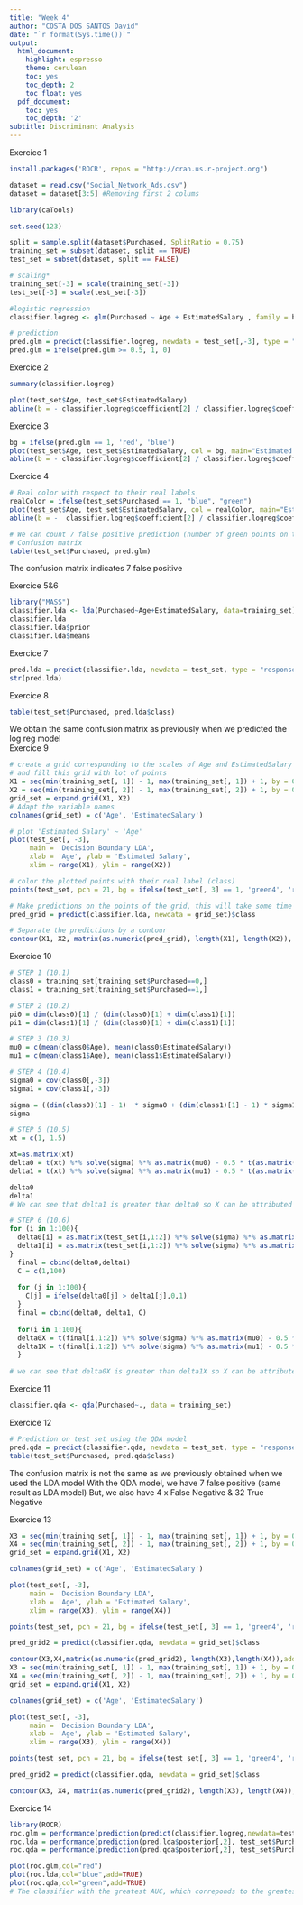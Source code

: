 ---
title: "Week 4"
author: "COSTA DOS SANTOS David"
date: "`r format(Sys.time())`"
output:
  html_document:
    highlight: espresso
    theme: cerulean
    toc: yes
    toc_depth: 2
    toc_float: yes
  pdf_document:
    toc: yes
    toc_depth: '2'
subtitle: Discriminant Analysis
---
Exercice 1 
```{r}

install.packages('ROCR', repos = "http://cran.us.r-project.org")

dataset = read.csv("Social_Network_Ads.csv")
dataset = dataset[3:5] #Removing first 2 colums

library(caTools)

set.seed(123) 

split = sample.split(dataset$Purchased, SplitRatio = 0.75) 
training_set = subset(dataset, split == TRUE) 
test_set = subset(dataset, split == FALSE)

# scaling*
training_set[-3] = scale(training_set[-3])
test_set[-3] = scale(test_set[-3])

#logistic regression
classifier.logreg <- glm(Purchased ~ Age + EstimatedSalary , family = binomial, data=test_set)

# prediction
pred.glm = predict(classifier.logreg, newdata = test_set[,-3], type = "response")
pred.glm = ifelse(pred.glm >= 0.5, 1, 0)
```

Exercice 2
```{r}
summary(classifier.logreg)

plot(test_set$Age, test_set$EstimatedSalary)
abline(b = - classifier.logreg$coefficient[2] / classifier.logreg$coefficient[3], a = - classifier.logreg$coefficient[1] / classifier.logreg$coefficients[3])
```

Exercice 3
```{r}
bg = ifelse(pred.glm == 1, 'red', 'blue')
plot(test_set$Age, test_set$EstimatedSalary, col = bg, main="Estimated Salary in function of Age", xlab="Age", ylab="EstimatedSalary")
abline(b = - classifier.logreg$coefficient[2] / classifier.logreg$coefficient[3], a = - classifier.logreg$coefficient[1] / classifier.logreg$coefficients[3], lwd=2)
```

Exercice 4
```{r}
# Real color with respect to their real labels
realColor = ifelse(test_set$Purchased == 1, "blue", "green")
plot(test_set$Age, test_set$EstimatedSalary, col = realColor, main="Estimated Salary in function of Age", xlab="Age", ylab="EstimatedSalary")
abline(b = -  classifier.logreg$coefficient[2] / classifier.logreg$coefficient[3], a = - classifier.logreg$coefficient[1] / classifier.logreg$coefficients[3], lwd=2)
```

```{r}
# We can count 7 false positive prediction (number of green points on the right the line)
# Confusion matrix
table(test_set$Purchased, pred.glm)
```
The confusion matrix indicates 7 false positive  

Exercice 5&6
```{r}
library("MASS")
classifier.lda <- lda(Purchased~Age+EstimatedSalary, data=training_set)
classifier.lda
classifier.lda$prior
classifier.lda$means
```


Exercice 7
```{r}
pred.lda = predict(classifier.lda, newdata = test_set, type = "response")
str(pred.lda)
```

Exercice 8
```{r}
table(test_set$Purchased, pred.lda$class)
```
We obtain the same confusion matrix as previously when we predicted the log reg model  
Exercice 9
```{r}
# create a grid corresponding to the scales of Age and EstimatedSalary
# and fill this grid with lot of points
X1 = seq(min(training_set[, 1]) - 1, max(training_set[, 1]) + 1, by = 0.01)
X2 = seq(min(training_set[, 2]) - 1, max(training_set[, 2]) + 1, by = 0.01)
grid_set = expand.grid(X1, X2)
# Adapt the variable names
colnames(grid_set) = c('Age', 'EstimatedSalary')

# plot 'Estimated Salary' ~ 'Age'
plot(test_set[, -3],
     main = 'Decision Boundary LDA',
     xlab = 'Age', ylab = 'Estimated Salary',
     xlim = range(X1), ylim = range(X2))

# color the plotted points with their real label (class)
points(test_set, pch = 21, bg = ifelse(test_set[, 3] == 1, 'green4', 'red3'))

# Make predictions on the points of the grid, this will take some time
pred_grid = predict(classifier.lda, newdata = grid_set)$class

# Separate the predictions by a contour
contour(X1, X2, matrix(as.numeric(pred_grid), length(X1), length(X2)), add = TRUE)
```

Exercice 10
```{r}
# STEP 1 (10.1)
class0 = training_set[training_set$Purchased==0,]
class1 = training_set[training_set$Purchased==1,]

# STEP 2 (10.2)
pi0 = dim(class0)[1] / (dim(class0)[1] + dim(class1)[1])
pi1 = dim(class1)[1] / (dim(class0)[1] + dim(class1)[1])

# STEP 3 (10.3)
mu0 = c(mean(class0$Age), mean(class0$EstimatedSalary))
mu1 = c(mean(class1$Age), mean(class1$EstimatedSalary))

# STEP 4 (10.4)
sigma0 = cov(class0[,-3])
sigma1 = cov(class1[,-3])

sigma = ((dim(class0)[1] - 1)  * sigma0 + (dim(class1)[1] - 1) * sigma1) / (dim(class0)[1] + dim(class1)[1] - 2)
sigma
```
```{r}
# STEP 5 (10.5)
xt = c(1, 1.5)

xt=as.matrix(xt)
delta0 = t(xt) %*% solve(sigma) %*% as.matrix(mu0) - 0.5 * t(as.matrix(mu0)) %*% solve(sigma) %*% as.matrix(mu0) + log(pi0)
delta1 = t(xt) %*% solve(sigma) %*% as.matrix(mu1) - 0.5 * t(as.matrix(mu1)) %*% solve(sigma) %*% as.matrix(mu1) + log(pi1)

delta0
delta1
# We can see that delta1 is greater than delta0 so X can be attributed to X2

# STEP 6 (10.6)
for (i in 1:100){
  delta0[i] = as.matrix(test_set[i,1:2]) %*% solve(sigma) %*% as.matrix(mu0) - 0.5 * t(as.matrix(mu0)) %*% solve(sigma) %*% as.matrix(mu0) + log(pi0)
  delta1[i] = as.matrix(test_set[i,1:2]) %*% solve(sigma) %*% as.matrix(mu1) - 0.5 * t(as.matrix(mu1)) %*% solve(sigma) %*% as.matrix(mu1) + log(pi1)
}
  final = cbind(delta0,delta1)
  C = c(1,100)
  
  for (j in 1:100){
    C[j] = ifelse(delta0[j] > delta1[j],0,1)
  }
  final = cbind(delta0, delta1, C)
  
  for(i in 1:100){
  delta0X = t(final[i,1:2]) %*% solve(sigma) %*% as.matrix(mu0) - 0.5 * t(as.matrix(mu0)) %*% solve(sigma) %*% as.matrix(mu0) + log(pi0)
  delta1X = t(final[i,1:2]) %*% solve(sigma) %*% as.matrix(mu1) - 0.5 * t(as.matrix(mu1)) %*% solve(sigma) %*% as.matrix(mu1) + log(pi1)
  }
  
# we can see that delta0X is greater than delta1X so X can be attributed to X1

```

Exercice 11
```{r}
classifier.qda <- qda(Purchased~., data = training_set)
```

Exercice 12
```{r}
# Prediction on test set using the QDA model
pred.qda = predict(classifier.qda, newdata = test_set, type = "response")
table(test_set$Purchased, pred.qda$class)
```
 The confusion matrix is not the same as we previously obtained when we used the LDA model
 With the QDA model, we have 7 false positive (same result as LDA model)
 But, we also have 4 x False Negative & 32 True Negative

Exercice 13
```{r}
X3 = seq(min(training_set[, 1]) - 1, max(training_set[, 1]) + 1, by = 0.01)
X4 = seq(min(training_set[, 2]) - 1, max(training_set[, 2]) + 1, by = 0.01)
grid_set = expand.grid(X1, X2)

colnames(grid_set) = c('Age', 'EstimatedSalary')

plot(test_set[, -3],
     main = 'Decision Boundary LDA',
     xlab = 'Age', ylab = 'Estimated Salary',
     xlim = range(X3), ylim = range(X4))

points(test_set, pch = 21, bg = ifelse(test_set[, 3] == 1, 'green4', 'red3'))

pred_grid2 = predict(classifier.qda, newdata = grid_set)$class

contour(X3,X4,matrix(as.numeric(pred_grid2), length(X3),length(X4)),add = TRUE)
X3 = seq(min(training_set[, 1]) - 1, max(training_set[, 1]) + 1, by = 0.01)
X4 = seq(min(training_set[, 2]) - 1, max(training_set[, 2]) + 1, by = 0.01)
grid_set = expand.grid(X1, X2)

colnames(grid_set) = c('Age', 'EstimatedSalary')

plot(test_set[, -3],
     main = 'Decision Boundary LDA',
     xlab = 'Age', ylab = 'Estimated Salary',
     xlim = range(X3), ylim = range(X4))

points(test_set, pch = 21, bg = ifelse(test_set[, 3] == 1, 'green4', 'red3'))

pred_grid2 = predict(classifier.qda, newdata = grid_set)$class

contour(X3, X4, matrix(as.numeric(pred_grid2), length(X3), length(X4)), add = TRUE)
```
Exercice 14
```{r}
library(ROCR)
roc.glm = performance(prediction(predict(classifier.logreg,newdata=test_set, type="response"), test_set$Purchased), measure="tpr",  x.measure="fpr")
roc.lda = performance(prediction(pred.lda$posterior[,2], test_set$Purchased), measure="tpr", x.measure="fpr")
roc.qda = performance(prediction(pred.qda$posterior[,2], test_set$Purchased), measure="tpr", x.measure="fpr")

plot(roc.glm,col="red")
plot(roc.lda,col="blue",add=TRUE)
plot(roc.qda,col="green",add=TRUE)
# The classifier with the greatest AUC, which correponds to the greatest area under the ROC curve, is the green one. Therefore the best model for this dataset was the QDA model.
```

